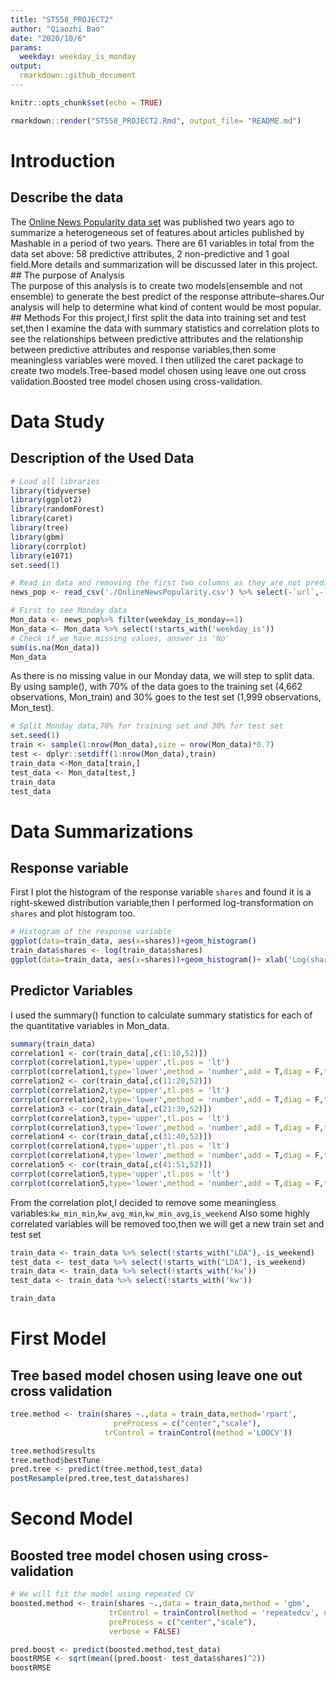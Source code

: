 ```yaml
---
title: "ST558_PROJECT2"
author: "Qiaozhi Bao"
date: "2020/10/6"
params:
  weekday: weekday_is_monday
output:
  rmarkdown::github_document
---
```


```r
knitr::opts_chunk$set(echo = TRUE)
```

```r
rmarkdown::render("ST558_PROJECT2.Rmd", output_file= "README.md")
```
# Introduction  
## Describe the data  
The [Online News Popularity data set]("https://archive.ics.uci.edu/ml/datasets/Online+News+Popularity") was published two years ago to summarize a heterogeneous set of features about articles published by Mashable in a period of two years.
There are 61 variables in total from the data set above: 58 predictive attributes, 2 non-predictive and 1 goal field.More details and summarization will be discussed later in this project.
##  The purpose of Analysis  
The purpose of this analysis is to create two models(ensemble and not ensemble) to generate the best predict of the response attribute--shares.Our analysis will help to determine what kind of content would be most popular.
## Methods
For this project,I first split the data into training set and test set,then I examine the data with summary statistics and correlation plots to see the relationships between predictive attributes and the relationship between predictive attributes and response variables,then some meaningless variables were moved.
I then utilized the caret package to create two models.Tree-based model chosen using leave one out cross validation.Boosted tree model chosen using cross-validation.

# Data Study
## Description of the Used Data

```r
# Load all libraries
library(tidyverse)
library(ggplot2)
library(randomForest)
library(caret)
library(tree)
library(gbm)
library(corrplot)
library(e1071)
set.seed(1)
```
```r
# Read in data and removing the first two columns as they are not predictive variables.
news_pop <- read_csv('./OnlineNewsPopularity.csv') %>% select(-`url`,-`timedelta`)
```

```r
# First to see Monday data
Mon_data <- news_pop%>% filter(weekday_is_monday==1)
Mon_data <- Mon_data %>% select(!starts_with('weekday_is'))
# Check if we have missing values, answer is 'No'
sum(is.na(Mon_data))
Mon_data
```
As there is no missing value in our Monday data, we will step to split data.
By using sample(), with 70% of the data goes to the training set (4,662 observations, Mon_train) and 30% goes to the test set (1,999 observations, Mon_test).
```r
# Split Monday data,70% for training set and 30% for test set
set.seed(1)
train <- sample(1:nrow(Mon_data),size = nrow(Mon_data)*0.7)
test <- dplyr::setdiff(1:nrow(Mon_data),train)
train_data <-Mon_data[train,]
test_data <- Mon_data[test,]
train_data
test_data
```
# Data Summarizations
## Response variable  
First I plot the histogram of the response variable `shares` and found it is a right-skewed distribution variable,then I performed log-transformation on `shares` and plot histogram too.
```r
# Histogram of the response variable
ggplot(data=train_data, aes(x=shares))+geom_histogram()
train_data$shares <- log(train_data$shares)
ggplot(data=train_data, aes(x=shares))+geom_histogram()+ xlab('Log(shares)')
```
## Predictor Variables  
I used the summary() function to calculate summary statistics for each of the quantitative variables in Mon_data.
```r
summary(train_data)
correlation1 <- cor(train_data[,c(1:10,52)])
corrplot(correlation1,type='upper',tl.pos = 'lt')
corrplot(correlation1,type='lower',method = 'number',add = T,diag = F,tl.pos = 'n')
correlation2 <- cor(train_data[,c(11:20,52)])
corrplot(correlation2,type='upper',tl.pos = 'lt')
corrplot(correlation2,type='lower',method = 'number',add = T,diag = F,tl.pos = 'n')
correlation3 <- cor(train_data[,c(21:30,52)])
corrplot(correlation3,type='upper',tl.pos = 'lt')
corrplot(correlation3,type='lower',method = 'number',add = T,diag = F,tl.pos = 'n')
correlation4 <- cor(train_data[,c(31:40,52)])
corrplot(correlation4,type='upper',tl.pos = 'lt')
corrplot(correlation4,type='lower',method = 'number',add = T,diag = F,tl.pos = 'n')
correlation5 <- cor(train_data[,c(41:51,52)])
corrplot(correlation5,type='upper',tl.pos = 'lt')
corrplot(correlation5,type='lower',method = 'number',add = T,diag = F,tl.pos = 'n')
```
From the correlation plot,I decided to remove some meaningless variables:`kw_min_min`,`kw_avg_min`,`kw_min_avg`,`is_weekend`
Also some highly correlated variables will be removed too,then we will get a new train set and test set
```r
train_data <- train_data %>% select(!starts_with("LDA"),-is_weekend)
test_data <- test_data %>% select(!starts_with("LDA"),-is_weekend)
train_data <- train_data %>% select(!starts_with('kw'))
test_data <- train_data %>% select(!starts_with('kw'))
```
```r
train_data
```

# First Model
## Tree based model chosen using leave one out cross validation
```r
tree.method <- train(shares ~.,data = train_data,method='rpart',
                       preProcess = c("center","scale"),
                     trControl = trainControl(method ='LOOCV'))
```
```r
tree.method$results
tree.method$bestTune
pred.tree <- predict(tree.method,test_data)
postResample(pred.tree,test_data$shares)
```
# Second Model
## Boosted tree model chosen using cross-validation
```r
# We will fit the model using repeated CV
boosted.method <- train(shares ~.,data = train_data,method = 'gbm',
                      trControl = trainControl(method = 'repeatedcv', number=5,repeats =2),
                      preProcess = c("center","scale"),
                      verbose = FALSE)
```

```r
pred.boost <- predict(boosted.method,test_data)
boostRMSE <- sqrt(mean((pred.boost- test_data$shares)^2))
boostRMSE
```

```r


```
